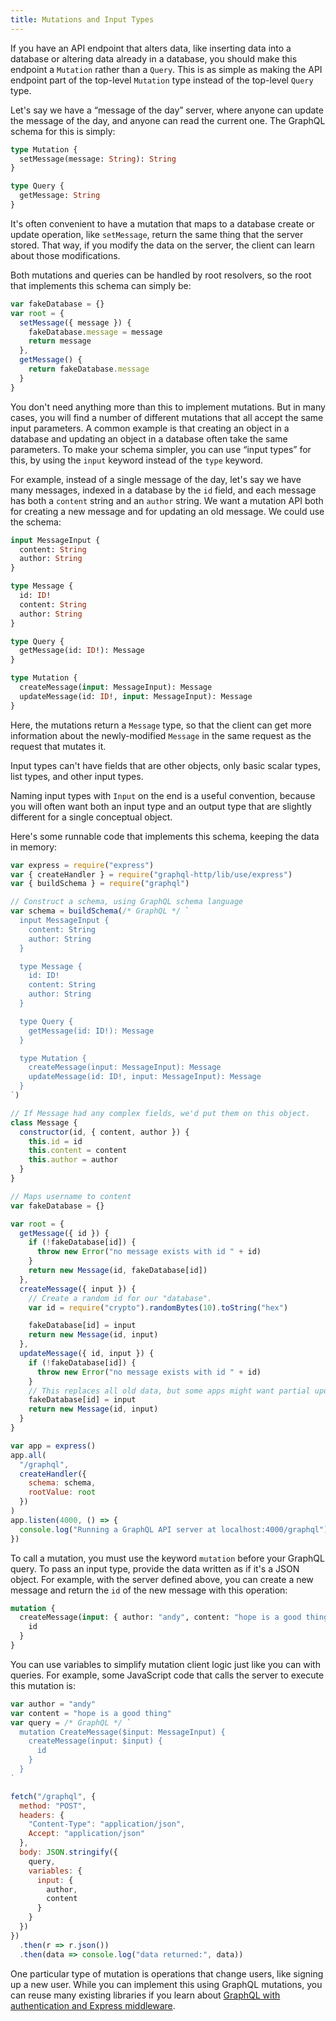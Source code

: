 ```yaml
---
title: Mutations and Input Types
---
```


If you have an API endpoint that alters data, like inserting data into a
database or altering data already in a database, you should make this endpoint a
`Mutation` rather than a `Query`. This is as simple as making the API endpoint
part of the top-level `Mutation` type instead of the top-level `Query` type.

Let's say we have a “message of the day” server, where anyone can update the
message of the day, and anyone can read the current one. The GraphQL schema for
this is simply:

```graphql
type Mutation {
  setMessage(message: String): String
}

type Query {
  getMessage: String
}
```

It's often convenient to have a mutation that maps to a database create or
update operation, like `setMessage`, return the same thing that the server
stored. That way, if you modify the data on the server, the client can learn
about those modifications.

Both mutations and queries can be handled by root resolvers, so the root that
implements this schema can simply be:

```js
var fakeDatabase = {}
var root = {
  setMessage({ message }) {
    fakeDatabase.message = message
    return message
  },
  getMessage() {
    return fakeDatabase.message
  }
}
```

You don't need anything more than this to implement mutations. But in many
cases, you will find a number of different mutations that all accept the same
input parameters. A common example is that creating an object in a database and
updating an object in a database often take the same parameters. To make your
schema simpler, you can use “input types” for this, by using the `input` keyword
instead of the `type` keyword.

For example, instead of a single message of the day, let's say we have many
messages, indexed in a database by the `id` field, and each message has both a
`content` string and an `author` string. We want a mutation API both for
creating a new message and for updating an old message. We could use the schema:

```graphql
input MessageInput {
  content: String
  author: String
}

type Message {
  id: ID!
  content: String
  author: String
}

type Query {
  getMessage(id: ID!): Message
}

type Mutation {
  createMessage(input: MessageInput): Message
  updateMessage(id: ID!, input: MessageInput): Message
}
```

Here, the mutations return a `Message` type, so that the client can get more
information about the newly-modified `Message` in the same request as the
request that mutates it.

Input types can't have fields that are other objects, only basic scalar types,
list types, and other input types.

Naming input types with `Input` on the end is a useful convention, because you
will often want both an input type and an output type that are slightly
different for a single conceptual object.

Here's some runnable code that implements this schema, keeping the data in
memory:

```js
var express = require("express")
var { createHandler } = require("graphql-http/lib/use/express")
var { buildSchema } = require("graphql")

// Construct a schema, using GraphQL schema language
var schema = buildSchema(/* GraphQL */ `
  input MessageInput {
    content: String
    author: String
  }

  type Message {
    id: ID!
    content: String
    author: String
  }

  type Query {
    getMessage(id: ID!): Message
  }

  type Mutation {
    createMessage(input: MessageInput): Message
    updateMessage(id: ID!, input: MessageInput): Message
  }
`)

// If Message had any complex fields, we'd put them on this object.
class Message {
  constructor(id, { content, author }) {
    this.id = id
    this.content = content
    this.author = author
  }
}

// Maps username to content
var fakeDatabase = {}

var root = {
  getMessage({ id }) {
    if (!fakeDatabase[id]) {
      throw new Error("no message exists with id " + id)
    }
    return new Message(id, fakeDatabase[id])
  },
  createMessage({ input }) {
    // Create a random id for our "database".
    var id = require("crypto").randomBytes(10).toString("hex")

    fakeDatabase[id] = input
    return new Message(id, input)
  },
  updateMessage({ id, input }) {
    if (!fakeDatabase[id]) {
      throw new Error("no message exists with id " + id)
    }
    // This replaces all old data, but some apps might want partial update.
    fakeDatabase[id] = input
    return new Message(id, input)
  }
}

var app = express()
app.all(
  "/graphql",
  createHandler({
    schema: schema,
    rootValue: root
  })
)
app.listen(4000, () => {
  console.log("Running a GraphQL API server at localhost:4000/graphql")
})
```

To call a mutation, you must use the keyword `mutation` before your GraphQL
query. To pass an input type, provide the data written as if it's a JSON object.
For example, with the server defined above, you can create a new message and
return the `id` of the new message with this operation:

```graphql
mutation {
  createMessage(input: { author: "andy", content: "hope is a good thing" }) {
    id
  }
}
```

You can use variables to simplify mutation client logic just like you can with
queries. For example, some JavaScript code that calls the server to execute this
mutation is:

```js
var author = "andy"
var content = "hope is a good thing"
var query = /* GraphQL */ `
  mutation CreateMessage($input: MessageInput) {
    createMessage(input: $input) {
      id
    }
  }
`

fetch("/graphql", {
  method: "POST",
  headers: {
    "Content-Type": "application/json",
    Accept: "application/json"
  },
  body: JSON.stringify({
    query,
    variables: {
      input: {
        author,
        content
      }
    }
  })
})
  .then(r => r.json())
  .then(data => console.log("data returned:", data))
```

One particular type of mutation is operations that change users, like signing up
a new user. While you can implement this using GraphQL mutations, you can reuse
many existing libraries if you learn about
[GraphQL with authentication and Express middleware](/graphql-js/authentication-and-express-middleware/).
